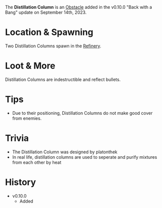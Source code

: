 The **Distillation Column** is an [Obstacle](/obstacles) added in the v0.10.0 "Back with a Bang" update on September 14th, 2023.

# Location & Spawning
Two Distillation Columns spawn in the [Refinery](/buildings/refinery).

# Loot & More
Distillation Columns are indestructible and reflect bullets.

# Tips
- Due to their positioning, Distillation Columns do not make good cover from enemies.

# Trivia
- The Distillation Column was designed by platonthek
- In real life, distillation columns are used to seperate and purify mixtures from each other by heat

# History
- v0.10.0
    - Added